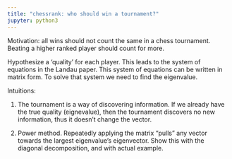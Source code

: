 ```yaml
---
title: "chessrank: who should win a tournament?"
jupyter: python3
---
```


Motivation: all wins should not count the same in a chess tournament. Beating a higher ranked player should count for more.

Hypothesize a 'quality' for each player. This leads to the system of equations in the Landau paper. This system of equations can be written in matrix form. To solve that system we need to find the eigenvalue.

Intuitions:

1. The tournament is a way of discovering information. If we already have the true quality (eignevalue), then the tournament discovers no new information, thus it doesn't change the vector.

2. Power method. Repeatedly applying the matrix "pulls" any vector towards the largest eigenvalue's eigenvector. Show this with the diagonal decomposition, and with actual example.

